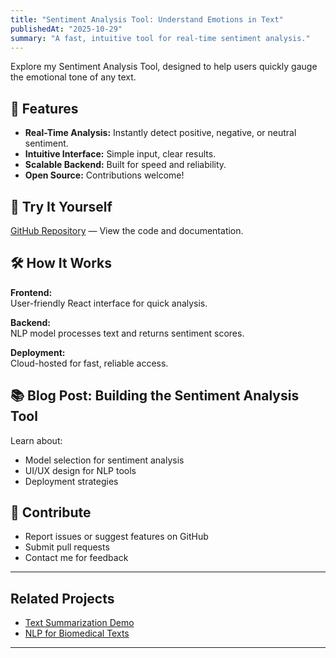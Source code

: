 ```yaml
---
title: "Sentiment Analysis Tool: Understand Emotions in Text"
publishedAt: "2025-10-29"
summary: "A fast, intuitive tool for real-time sentiment analysis."
---
```


Explore my Sentiment Analysis Tool, designed to help users quickly gauge the emotional tone of any text.

## 🚀 Features

- **Real-Time Analysis:** Instantly detect positive, negative, or neutral sentiment.
- **Intuitive Interface:** Simple input, clear results.
- **Scalable Backend:** Built for speed and reliability.
- **Open Source:** Contributions welcome!


## 🔗 Try It Yourself

 [GitHub Repository](https://github.com/ashwin-rajakannan) — View the code and documentation.

## 🛠️ How It Works

**Frontend:**  
User-friendly React interface for quick analysis.

**Backend:**  
NLP model processes text and returns sentiment scores.

**Deployment:**  
Cloud-hosted for fast, reliable access.

## 📚 Blog Post: Building the Sentiment Analysis Tool

Learn about:
- Model selection for sentiment analysis
- UI/UX design for NLP tools
- Deployment strategies

## 🤝 Contribute

- Report issues or suggest features on GitHub
- Submit pull requests
- Contact me for feedback

---

## Related Projects

- [Text Summarization Demo](/projects/text-summarization-demo)
- [NLP for Biomedical Texts](#)

---

